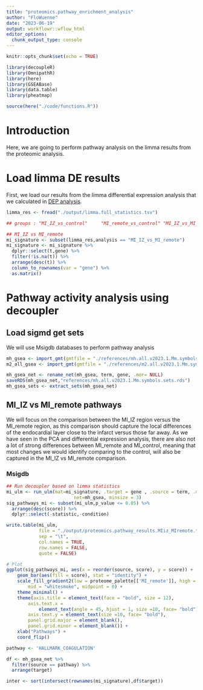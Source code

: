 ```yaml
---
title: "proteomics.pathway_enrichment_analysis"
author: "FloWuenne"
date: "2023-06-19"
output: workflowr::wflow_html
editor_options:
  chunk_output_type: console
---
```


```r
knitr::opts_chunk$set(echo = TRUE)

library(decoupleR)
library(OmnipathR)
library(here)
library(GSEABase)
library(data.table)
library(pheatmap)

source(here("./code/functions.R"))
```

# Introduction

Here, we are going to perform pathway analysis on the limma results from the proteomic analysis.

# Load limma DE results

First, we load our results from the limma differential expression analysis that we calculated in [DEP analysis](./proteomics.bulk_de_analysis.html).

```r
limma_res <- fread("./output/limma.full_statistics.tsv")

## groups : "MI_IZ_vs_control"     "MI_remote_vs_control" "MI_IZ_vs_MI_remote"

## MI_IZ vs MI_remote
mi_signature <- subset(limma_res,analysis == "MI_IZ_vs_MI_remote")
mi_signature <- mi_signature %>%
  dplyr::select(t,gene) %>%
  filter(!is.na(t)) %>% 
  arrange(desc(t)) %>%
  column_to_rownames(var = "gene") %>%
  as.matrix()

```

# Pathway activity analysis using decoupler

## Load sigmd get sets

We will use Msigdb databases to perform pathway analysis

```r
mh_gsea <- import_gmt(gmtfile = "./references/mh.all.v2023.1.Mm.symbols.gmt")
m2_all_gsea <- import_gmt(gmtfile = "./references/m2.all.v2023.1.Mm.symbols.gmt")
```

```r
mh_gsea_net <- rename_net(mh_gsea, term, gene, .mor= NULL)
saveRDS(mh_gsea_net,"references/mh.all.v2023.1.Mm.symbols.sets.rds")
mh_gsea_sets <- extract_sets(mh_gsea_net)
```

## MI_IZ vs MI_remote pathways

We will focus on the comparison between the MI_IZ region versus the MI_remote region, as this comparison should capture the local differences of the endocardial layer close to the infarct versus those far away. As we have seen in the PCA and differential expression analysis, there are also not a lot of strong differences between MI_remote and MI_control, meaning that most changes we would identify comparing to the control, will also be captured in the MI_IZ vs MI_remote comparison.

### Msigdb

```r
## Run decoupler based on limma statistics
mi_ulm <- run_ulm(mat=mi_signature, .target = gene , .source = term, .mor= NULL,
                         net=mh_gsea, minsize = 3)
sig_pathways_mi <- subset(mi_ulm,p_value <= 0.05) %>%
  arrange(desc(score)) %>%
  dplyr::select(-statistic,-condition)

write.table(mi_ulm,
            file = "./output/proteomics.pathway_results.MIiz_MIremote.tsv",
            sep = "\t",
            col.names = TRUE,
            row.names = FALSE,
            quote = FALSE)
```

```r
# Plot
ggplot(sig_pathways_mi, aes(x = reorder(source, score), y = score)) + 
    geom_bar(aes(fill = score), stat = "identity") +
    scale_fill_gradient2(low = proteome_palette[['MI_remote']], high = proteome_palette[['MI_IZ']], 
        mid = "whitesmoke", midpoint = 0) + 
    theme_minimal() +
    theme(axis.title = element_text(face = "bold", size = 12),
        axis.text.x = 
            element_text(angle = 45, hjust = 1, size =10, face= "bold"),
        axis.text.y = element_text(size =10, face= "bold"),
        panel.grid.major = element_blank(), 
        panel.grid.minor = element_blank()) +
    xlab("Pathways") +
    coord_flip()
```

```r
pathway <- 'HALLMARK_COAGULATION'

df <- mh_gsea_net %>%
  filter(source == pathway) %>%
  arrange(target)

inter <- sort(intersect(rownames(mi_signature),df$target))
```
